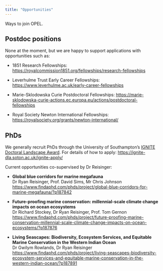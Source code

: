 ```yaml
---
title: "Opportunities"
---
```


Ways to join OPEL.

## Postdoc positions

None at the moment, but we are happy to support applications with opportunities such as:

-   1851 Research Fellowships: <https://royalcommission1851.org/fellowships/research-fellowships>

-   Leverhulme Trust Early Career Fellowships: <https://www.leverhulme.ac.uk/early-career-fellowships>

-   Marie-Sklodowska Curie Postdoctoral Fellowships: <https://marie-sklodowska-curie-actions.ec.europa.eu/actions/postdoctoral-fellowships>

-   Royal Society Newton International Fellowships: <https://royalsociety.org/grants/newton-international/>

## PhDs

We generally recruit PhDs through the University of Southampton's [IGNITE Doctoral Landscape Award](https://ignite-dla.soton.ac.uk/). For details of how to apply: <https://ignite-dla.soton.ac.uk/ignite-apply/>

Current opportunities co-supervised by Dr Reisinger:

-   **Global blue corridors for marine megafauna**\
    Dr Ryan Reisinger, Prof. David Sims, Mr Chris Johnson\
    <https://www.findaphd.com/phds/project/global-blue-corridors-for-marine-megafauna/?p187842>

-   **Future-proofing marine conservation: millennial-scale climate change impacts on ocean ecosystems\
    **Dr Richard Stockey, Dr Ryan Reisinger, Prof. Tom Gernon\
    <https://www.findaphd.com/phds/project/future-proofing-marine-conservation-millennial-scale-climate-change-impacts-on-ocean-ecosystems/?p187876>

-   **Living Seascapes: Biodiversity, Ecosystem Services, and Equitable Marine Conservation in the Western Indian Ocean\
    **Dr Gwilym Rowlands, Dr Ryan Reisinger\
    <https://www.findaphd.com/phds/project/living-seascapes-biodiversity-ecosystem-services-and-equitable-marine-conservation-in-the-western-indian-ocean/?p187891>
